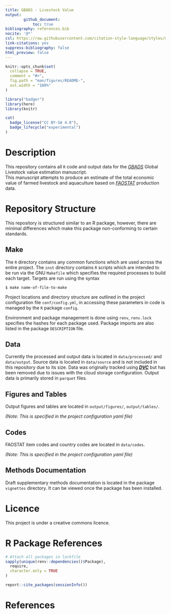 ```yaml
---
title: GBADS - Livestock Value 
output: 
        github_document:
            toc: true 
bibliography: references.bib
nocite: '@*'
csl: https://raw.githubusercontent.com/citation-style-language/styles/master/chicago-fullnote-bibliography.csl
link-citations: yes
suppress-bibliography: false
html_preview: false
---
```


<!-- README.md is generated from README.Rmd. Please edit that file -->

```r
knitr::opts_chunk$set(
  collapse = TRUE,
  comment = "#>",
  fig.path = "man/figures/README-",
  out.width = "100%"
)
```

```r
library("badger")
library(here)
library(knitr)
``` 

```r
cat(
  badge_license("CC BY-SA 4.0"),
  badge_lifecycle("experimental")
)
```



# Description
 
This repository contains all `R` code and output data for the [*GBADS*](https://animalhealthmetrics.org/) Global Livestock 
value estimation manuscript.  
This manuscript attempts to produce an estimate of the total economic value 
of farmed livestock and aquaculture based on [*FAOSTAT*](https://www.fao.org/faostat/en/) production data. 
 
 
# Repository Structure 

This repository is structured similar to an R package, however, there are 
minimal differences which make this package non-conforming to certain standards. 

## Make

The `R` directory contains any common functions which are used across the entire
project. The `inst` directory contains `R` scripts which are intended to be 
run via the GNU `Makefile` which specifies the required processes to build 
each target. 
Targets are run using the syntax 

```
$ make name-of-file-to-make
```

Project locations and directory structure are outlined in the project 
configuration file `conf/config.yml`, in accessing these parameters in code 
 is managed by the `R` package `config`.
 
Environment and package management is done using `renv`, `renv.lock` specifies the 
hashes for each package used.  Package imports are also listed in the 
package `DESCRIPTION` file. 

## Data 

Currently the processed and output data is located in `data/processed/` and 
`data/output`. Source data is located in `data/source` and is not 
included in this repository due to its size. Data was originally 
tracked using [***DVC***](https://dvc.org/) but has been removed due to 
issues with the cloud storage configuration. 
Output data is primarily stored in `parquet` files. 

## Figures and Tables 

Output figures and tables are located in `output/figures/`, `output/tables/`. 

*(Note: This is specified in the project configuration yaml file)*

## Codes 

FAOSTAT item codes and country codes are located in `data/codes`. 

*(Note: This is specified in the project configuration yaml file)*

## Methods Documentation

Draft supplementary methods documentation is located in the 
package `vignettes` directory. It can be viewed once the 
package has been installed. 

 
 
# Licence 
 
 This project is under a creative commons licence. 


# R Package References

```r
# Attach all packages in lockfile
sapply(unique(renv::dependencies()$Package),
  require,
  character.only = TRUE
)
```


```r
report::cite_packages(sessionInfo())
```

# References

